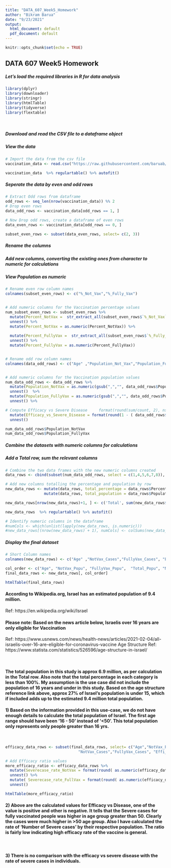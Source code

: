 ```yaml
---
title: "DATA_607_Week5_Homework"
author: "Bikram Barua"
date: "9/23/2021"
output:
  html_document: default
  pdf_document: default
---
```


```r
knitr::opts_chunk$set(echo = TRUE)
```

## DATA 607 Week5 Homework


##### Let's load the required libraries in R for data analysis
```r
library(dplyr)
library(downloader)
library(stringr)
library(htmlTable)
library(tidyverse)
library(flextable)
```

<br>

##### Download and read the CSV file to a dataframe object  
##### View the data  

```r
# Import the data from the csv file
vaccination_data <- read.csv("https://raw.githubusercontent.com/baruab/msdsrepo/main/DATA-607/israeli_vaccination_data.csv")

vaccination_data  %>% regulartable() %>% autofit()  
```

##### Seperate the data by even and odd rows  

```r
# Extract Odd rows from dataframe
odd_rows <- seq_len(nrow(vaccination_data)) %% 2
# Drop even rows
data_odd_rows <- vaccination_data[odd_rows == 1, ]

# Now Drop odd rows, create a dataframe of even rows
data_even_rows <- vaccination_data[odd_rows == 0, ]

subset_even_rows <- subset(data_even_rows, select= c(2, 3))

```

##### Rename the columns
##### Add new columns, converting the existing ones from character to numeric for calculations
##### View Population as numeric
```r
# Rename even row column names
colnames(subset_even_rows) <- c("%_Not_Vax","%_Fully_Vax")


# Add numeric columns for the Vaccination percentage values
num_subset_even_rows <- subset_even_rows %>% 
  mutate(Percent_NotVax =  str_extract_all(subset_even_rows$`%_Not_Vax`, "^[:digit:]+.[:digit:]+")) %>%
  unnest() %>%
  mutate(Percent_NotVax = as.numeric(Percent_NotVax)) %>%
  
  mutate(Percent_FullyVax =  str_extract_all(subset_even_rows$`%_Fully_Vax`, "^[:digit:]+.[:digit:]+")) %>%
  unnest() %>%
  mutate(Percent_FullyVax = as.numeric(Percent_FullyVax))


# Rename odd row column names
colnames(data_odd_rows) <- c("Age" ,"Population_Not_Vax","Population_Fully_Vax", "Severe_Not_Vax_Cases", "Severe_Fully_Vax_Cases", "Efficacy_vs_Severe_Disease")


# Add numeric columns for the Vaccination population values
num_data_odd_rows <- data_odd_rows %>% 
  mutate(Population_NotVax = as.numeric(gsub(",","", data_odd_rows$Population_Not_Vax ))) %>%
  unnest()  %>% 
  mutate(Population_FullyVax = as.numeric(gsub(",","", data_odd_rows$Population_Fully_Vax ))) %>%
  unnest() %>%

# Compute Efficacy vs Severe Disease     format(round(sum/count, 2), nsmall = 2) 
  mutate(Efficacy_vs_Severe_Disease = format(round(1 - ( data_odd_rows$Severe_Fully_Vax_Cases /       data_odd_rows$Severe_Not_Vax_Cases),2), nsmall = 2 )) %>%
  unnest()

num_data_odd_rows$Population_NotVax
num_data_odd_rows$Population_FullyVax  

```

##### Combine the datasets with numeric columns for calculations
##### Add a Total row, sum the relevant columns

```r
# Combine the two data frames with the new numeric columns created
data_rows <- cbind(subset(num_data_odd_rows, select = c(1,4,5,6,7,8)), subset(num_subset_even_rows, select= c(3, 4)))

# Add new columns totalling the percentage and population by row 
new_data_rows <- mutate(data_rows, total_percentage = data_rows$Percent_NotVax + data_rows$Percent_FullyVax ) %>%
                 mutate(data_rows, total_population = data_rows$Population_NotVax + data_rows$Population_FullyVax )  

new_data_rows[nrow(new_data_rows)+1, ] <- c('Total', sum(new_data_rows$Severe_Not_Vax_Cases), sum(new_data_rows$Severe_Fully_Vax_Cases),NA, sum(new_data_rows$Population_NotVax), sum(new_data_rows$Population_FullyVax),NA, NA, NA,  sum(new_data_rows$total_population) )

new_data_rows  %>% regulartable() %>% autofit()  

```


```r
# Identify numeric columns in the dataframe
#numCols <- which(unlist(lapply(new_data_rows, is.numeric)))
#new_data_rows[(nrow(new_data_rows) + 1), numCols] <- colSums(new_data_rows[, numCols], na.rm=TRUE)
```

##### Display the final dataset

```r
# Short Column names
colnames(new_data_rows) <- c("Age" ,"NotVax_Cases","FullyVax_Cases", "Effi_Ratio", "NotVax_Popu", "FullyVax_Popu", "NotVax_Perc", "FullyVax_Perc", "Total_Perc", "Total_Popu")

col_order <- c("Age", "NotVax_Popu", "FullyVax_Popu",  "Total_Popu", "NotVax_Perc", "FullyVax_Perc", "Total_Perc","NotVax_Cases","FullyVax_Cases", "Effi_Ratio")
final_data_rows <- new_data_rows[, col_order]

htmlTable(final_data_rows)
```

#### According to Wikipedia.org, Israel has an estimated population of 9.4 million.
Ref: https://en.wikipedia.org/wiki/Israel


#### Please note: Based on the news article below, Israelis over 16 years are only eligible for Vaccination 
Ref: https://www.usnews.com/news/health-news/articles/2021-02-04/all-israelis-over-16-are-eligible-for-coronavirus-vaccine 
Age Structure Ref: https://www.statista.com/statistics/526596/age-structure-in-israel/ 

<br>

#### The total population in this study is approx 6.9 million, as per calculation in the Total row. Also note that the total percentage in each category is less than 100%. <b>My assumption is the use case did not include the population of 16 years and under in this study.</b> Based on the age structure reference link above, approx 27% of Israel's population is under 15, which if included adds up to the estimated 9.4 million total population.

#### 1) Based on the information provided in this use-case, we do not have enough details to calculate the total population of Israel. The first age range should have been '16 - 50' instead of '<50'. This total population only represents only people greater than 16 yrs.
<br>

```r
efficacy_data_rows <- subset(final_data_rows, select= c("Age","NotVax_Popu", "FullyVax_Popu",  "Total_Popu",
                                "NotVax_Cases","FullyVax_Cases", "Effi_Ratio" ))

# Add Efficacy ratio values
more_efficacy_ratio <- efficacy_data_rows %>% 
  mutate(Severecase_rate_NotVax = format(round( as.numeric(efficacy_data_rows$NotVax_Cases) / as.numeric(efficacy_data_rows$NotVax_Popu),8), nsmall =8 ))  %>%
  unnest() %>% 
  mutate( Severecase_rate_FullVax = format(round( as.numeric(efficacy_data_rows$FullyVax_Cases) / as.numeric(efficacy_data_rows$FullyVax_Popu),8), nsmall = 8 )) %>%
  unnest()

htmlTable(more_efficacy_ratio)
```

#### 2) Above are the calculated values for Efficacy vs Disease, one of the value is positive and other is negative. It tells that the Severe cases for fully vaccinated people was higher in age group greater than 50. Clearly the cases were much higher in >50 age group. Also I have calculated the rate of 'Number of Severe cases' by their respective population. The ratio is fairly low indicating high efficacy rate of the vaccine is general.

<br>

#### 3) There is no comparison with the efficacy vs severe disease with the rate of severe cases in individuals. 